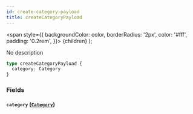 ```yaml
---
id: create-category-payload
title: createCategoryPayload
---
```


<span
style={{
      backgroundColor: color,
      borderRadius: '2px',
      color: '#fff',
      padding: '0.2rem',
    }}>
{children}
</span>
);

No description

```graphql
type createCategoryPayload {
  category: Category
}
```

### Fields

#### `category` ([`Category`](/v1/objects/category))
